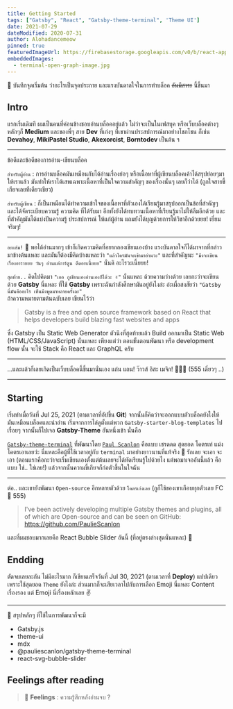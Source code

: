 ```yaml
---
title: Getting Started
tags: ["Gatsby", "React", "Gatsby-theme-terminal", 'Theme UI']
date: 2021-07-29
dateModified: 2020-07-31
author: Alohadancemeow
pinned: true
featuredImageUrl: https://firebasestorage.googleapis.com/v0/b/react-app-c5b35.appspot.com/o/code3.1.png?alt=media&token=561e3587-e3ed-4fc7-96af-eaaa69d0ada1
embeddedImages:
  - terminal-open-graph-image.jpg
---
```


<!-- For reaction box -->


📝 บันทึกจุดเริ่มต้น ว่าอะไรเป็นจุดประกาย และแรงบันดาลใจในการทำบล็อค ~~อันมีสาระ~~ นี้ขึ้นมา

## Intro

แรกเริ่มเดิมที ผมเป็นคนที่ค่อนข้างชอบอ่านบล็อคอยู่แล้ว ไม่ว่าจะเป็นในเฟสบุค หรือเว็บบล็อคต่างๆ 
หลักๆก็ **Medium** และของพี่ๆ สาย **Dev** ที่เก่งๆ ที่เขาผ่านประสปการณ์มาอย่างโชกโชน ก็เช่น **Devahoy**, **MikiPastel Studio**, **Akexorcist**, **Borntodev** เป็นต้น ฯ 

---
<Heading as="h3" variant="styles.h3">ข้อดีและข้อดีของการอ่าน-เขียนบล็อค</Heading>

`สำหรับผู้อ่าน` : การอ่านบล็อคมันเหมือนกับได้อ่านเรื่องย่อๆ หรือเนื้อหาที่ผู้เขียนบล็อคเค้าได้สรุปย่อยๆมาให้เราแล้ว
มันทำให้เราได้เสพเฉพาะเนื้อหาที่เป็นใจความสำคัญๆ ของเรื่องนั้นๆ เลยก็ว่าได้ (ถูกใจสายขี้เกียจเลยทีเดียวเชียว)  <br />

`สำหรับผู้เขียน` : ก็เป็นเหมือนได้ทำความเข้าใจของเนื้อหาที่ตัวเองได้เรียนรู้มาสรุปออกเป็นข้อที่สำคัญๆ และได้จัดระเบียบความรู้ ความคิด ที่ได้รับมา
อีกทั้งยังได้ทบทวนเนื้อหาที่เรียนรู้มาไม่ให้ลืมอีกด้วย และที่สำคัญมันได้แบ่งปันความรู้ ประสปการณ์ ให้แก่ผู้อ่าน แถมยังได้บุญด้วยการให้วิชาอีกด้วยยย! เยี่ยมจริมๆ! 

---

`อะแฮ่ม!` 👏 พอได้อ่านมากๆ เข้าก็เกิดความคิดที่อยากลองเขียนเองบ้าง แรงบันดาลใจก็ได้มาจากที่กล่าวมาข้างต้นแหละ 
และมันก็ต้องมีคิดบ้างแหละว่า `"แล้วใครมันจะเข้ามาอ่านวะ"` และที่สำคัญนะ `"มึงจะเขียนเรื่องอารายยย วันๆ อ่านแต่การ์ตูน ตีดอทเนี้ยยย"` นั่นดิ อะไรวะเนี้ยยย!

`สุดท้าย..` คิดไปคิดมา `"เออ กูเขียนเองอ่านเองก็ได้วะ ✌️"` นั่นแหละ ด้วยความว่างด้วย เลยกะว่าจะเขียนด้วย **Gatsby** นี่แหละ ที่ใช้ **Gatsby** เพราะฉันกำลังศึกษามันอยู่ยังไงล่ะ
อ่ะเผื่อสงสัยว่า ` "Gatsby นี่มันคืออะไร เห็นมึงพูดมาหลายครั้งละ" ` <br />
ถ้าความหมายตามต้นฉบับเลย เขียนไว้ว่า

> Gatsby is a free and open source framework based on React that helps developers build blazing fast websites and apps

ซึ่ง Gatsby เป็น Static Web Generator ตัวนึงที่สุดท้ายแล้ว Build ออกมาเป็น Static Web (HTML/CSS/JavaScript) นั่นแหละ 
เพียงแต่ว่า ตอนขั้นตอนพัฒนา หรือ development flow นั้น จะใช้ Stack คือ React และ GraphQL ครับ

---

...และแล้วก็เลยเกิดเป็นเว็บบล็อคนี้ขึ้นมานั่นเอง แถ่น แถน! ว๊าวส์ อิสะ เมจิก! 🎉🎉🎉 (555 เดี๋ยวๆ ..)

---

## Starting

เริ่มทำเมื่อวันที่ Jul 25, 2021 (ตามเวลาที่อัปขึ้น **Git**) จากนั้นก็คิดว่าจะออกแบบตัวบล็อคยังไงให้มันเหมือนบล็อคและน่าอ่าน
เริ่มจากการไล่ดูตั้งแต่พวก ``Gatsby-starter-blog-templates`` ไปเรื่อยๆ จากนั้นก็ไปเจอ **Gatsby-Theme** อันหนึ่งเข้า นั่นคือ

<GatsbyImage image={props.embedded.image1} />
<Divider />

[`Gatsby-theme-terminal`](https://github.com/PaulieScanlon/gatsby-theme-terminal) ที่พัฒนาโดย [`Paul Scanlon`](https://github.com/PaulieScanlon) คือแบบ เชรดดด สุดยอด โคตรเท่ แม่งโคตรเอาเลยว่ะ นี่แหละคือผู้ที่ใช้เวลาอยู่กับ `terminal` มาอย่างยาวนานที่แท้จริง  🤞
รักเลย จะเอา จะเอา (ตอนแรกคือกะว่าจะเริ่มเขียนเองตั้งแต่ต้นเลยจะได้หัดเรียนรู้ไปด้วยไง แต่พอมาเจออันนี้แล้ว คือแบบ ใช่.. ใช่เลย!) แล้วจากนั้นความขี้เกียจก็ก่อตัวขึ้นในใจฉัน

---

ต่อ.. และเขายังพัฒนา `Open-source` อีกหลายตัวด้วย `โคตรเก่งเลย` (กูก็ใช้ของเขาเกือบทุกตัวเลย FC 💚 555)

>I've been actively developing multiple Gatsby themes and plugins, all of which are Open-source and can be seen on GitHub: https://github.com/PaulieScanlon

<Divider />

และที่ผมชอบมากเลยคือ React Bubble Slider อันนี้ (ที่อยู่ตรงล่างสุดนั่นแหละ) 🖤
<Tweet tweetLink="PaulieScanlon/status/1418934407612801028" />

<Divider />
<Divider />

## Endding

ตัดจบเลยละกัน ไม่มีอะไรมาก ก็เขียนเสร็จวันที่ Jul 30, 2021 (ตามเวลาที่ **Deploy**) แปปเดียวเพราะใช้สุดยอด `Theme` ยังไงล่ะ
ส่วนมากก็จะเสียเวลาไปกับการเลือก Emoji นี่แหละ Content เรื่องรอง แต่ Emoji นี่เรื่องหลักเลย ✌️

---

<Heading as="h3" variant="styles.h3">📝 สรุปหลักๆ ที่ใช้ในการพัฒนาก็จะมี </Heading>

- Gatsby.js
- theme-ui
- mdx
- @pauliescanlon/gatsby-theme-terminal
- react-svg-bubble-slider


<Divider />
<Divider />

## Feelings after reading

> 🎵 **Feelings** : ความรู้สึกหลังอ่านจบ ?

<Box>
  <RecationBox />
</Box>
<Divider />